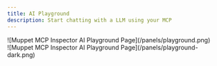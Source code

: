 ```yaml
---
title: AI Playground
description: Start chatting with a LLM using your MCP
---
```


<div className="dark:hidden">
![Muppet MCP Inspector AI Playground Page](/panels/playground.png)
</div>
<div className="dark:block hidden">
![Muppet MCP Inspector AI Playground Page](/panels/playground-dark.png)
</div>